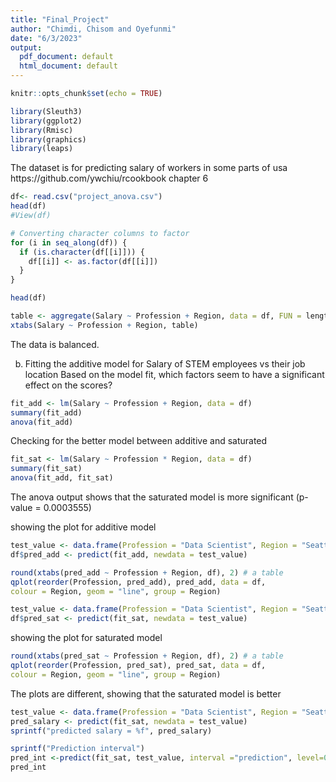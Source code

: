 ```yaml
---
title: "Final_Project"
author: "Chimdi, Chisom and Oyefunmi"
date: "6/3/2023"
output:
  pdf_document: default
  html_document: default
---
```


```r
knitr::opts_chunk$set(echo = TRUE)
```

```r
library(Sleuth3)
library(ggplot2)
library(Rmisc)
library(graphics)
library(leaps)
```

The dataset is for predicting salary of workers in some parts of usa  
https://github.com/ywchiu/rcookbook
chapter 6

```r
df<- read.csv("project_anova.csv")
head(df)
#View(df)
```
```r
# Converting character columns to factor
for (i in seq_along(df)) {
  if (is.character(df[[i]])) {
    df[[i]] <- as.factor(df[[i]])
  }
}

head(df)
```
```r
table <- aggregate(Salary ~ Profession + Region, data = df, FUN = length)
xtabs(Salary ~ Profession + Region, table)
```

The data is balanced.

(b) Fitting the additive model for Salary of STEM employees vs their job location 
Based on the model fit, which factors seem to have a significant effect on the scores?
```r
fit_add <- lm(Salary ~ Profession + Region, data = df)
summary(fit_add)
anova(fit_add)
```

Checking for the better model between additive and saturated
```r
fit_sat <- lm(Salary ~ Profession * Region, data = df)
summary(fit_sat)
anova(fit_add, fit_sat)
```

The anova output shows that the saturated model is more significant (p-value =  0.0003555)

showing the plot for additive model
```r
test_value <- data.frame(Profession = "Data Scientist", Region = "Seattle")
df$pred_add <- predict(fit_add, newdata = test_value)
```

```r
round(xtabs(pred_add ~ Profession + Region, df), 2) # a table
qplot(reorder(Profession, pred_add), pred_add, data = df, 
colour = Region, geom = "line", group = Region)
```

```r
test_value <- data.frame(Profession = "Data Scientist", Region = "Seattle")
df$pred_sat <- predict(fit_sat, newdata = test_value)
```

showing the plot for saturated model

```r
round(xtabs(pred_sat ~ Profession + Region, df), 2) # a table
qplot(reorder(Profession, pred_sat), pred_sat, data = df, 
colour = Region, geom = "line", group = Region)
```

The plots are different, showing that the saturated model is better

```r
test_value <- data.frame(Profession = "Data Scientist", Region = "Seattle")
pred_salary <- predict(fit_sat, newdata = test_value)
sprintf("predicted salary = %f", pred_salary)
```

```r
sprintf("Prediction interval")
pred_int <-predict(fit_sat, test_value, interval ="prediction", level=0.95 )
pred_int
```

